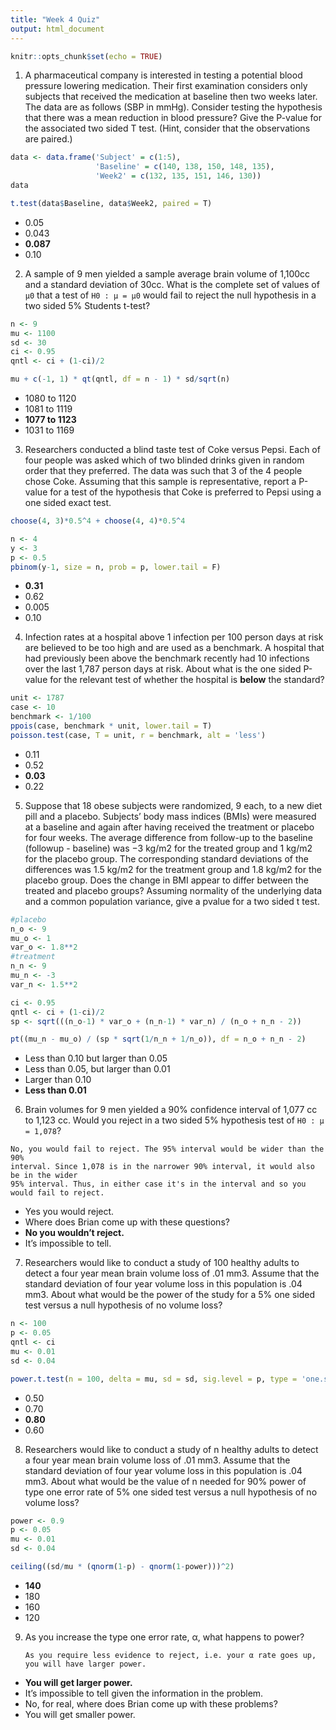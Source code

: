 ```yaml
---
title: "Week 4 Quiz"
output: html_document
---
```


```r
knitr::opts_chunk$set(echo = TRUE)
```

1. A pharmaceutical company is interested in testing a potential blood pressure lowering medication. Their first examination considers only subjects that received the medication at baseline then two weeks later. The data are as follows (SBP in mmHg). Consider testing the hypothesis that there was a mean reduction in blood pressure? Give the P-value for the associated two sided T test. (Hint, consider that the observations are paired.)

```r
data <- data.frame('Subject' = c(1:5),
                   'Baseline' = c(140, 138, 150, 148, 135),
                   'Week2' = c(132, 135, 151, 146, 130))
data
```

  
```r
t.test(data$Baseline, data$Week2, paired = T)
```
    
  - 0.05
  - 0.043
  - **0.087**
  - 0.10

2. A sample of 9 men yielded a sample average brain volume of 1,100cc and a standard deviation of 30cc. What is the complete set of values of `μ0` that a test of `H0 : μ = μ0` would fail to reject the null hypothesis in a two sided 5% Students t-test?

```r
n <- 9
mu <- 1100
sd <- 30
ci <- 0.95
qntl <- ci + (1-ci)/2

mu + c(-1, 1) * qt(qntl, df = n - 1) * sd/sqrt(n)
```

  - 1080 to 1120
  - 1081 to 1119
  - **1077 to 1123**
  - 1031 to 1169

3. Researchers conducted a blind taste test of Coke versus Pepsi. Each of four people was asked which of two blinded drinks given in random order that they preferred. The data was such that 3 of the 4 people chose Coke. Assuming that this sample is representative, report a P-value for a test of the hypothesis that Coke is preferred to Pepsi using a one sided exact test.

```r
choose(4, 3)*0.5^4 + choose(4, 4)*0.5^4

n <- 4
y <- 3
p <- 0.5
pbinom(y-1, size = n, prob = p, lower.tail = F)
```

  - **0.31**
  - 0.62
  - 0.005
  - 0.10

4. Infection rates at a hospital above 1 infection per 100 person days at risk are believed to be too high and are used as a benchmark. A hospital that had previously been above the benchmark recently had 10 infections over the last 1,787 person days at risk. About what is the one sided P-value for the relevant test of whether the hospital is **below** the standard?

```r
unit <- 1787
case <- 10
benchmark <- 1/100
ppois(case, benchmark * unit, lower.tail = T)
poisson.test(case, T = unit, r = benchmark, alt = 'less')
```

  - 0.11
  - 0.52
  - **0.03**
  - 0.22

5. Suppose that 18 obese subjects were randomized, 9 each, to a new diet pill and a placebo. Subjects’ body mass indices (BMIs) were measured at a baseline and again after having received the treatment or placebo for four weeks. The average difference from follow-up to the baseline (followup - baseline) was −3 kg/m2 for the treated group and 1 kg/m2 for the placebo group. The corresponding standard deviations of the differences was 1.5 kg/m2 for the treatment group and 1.8 kg/m2 for the placebo group. Does the change in BMI appear to differ between the treated and placebo groups? Assuming normality of the underlying data and a common population variance, give a pvalue for a two sided t test.

```r
#placebo
n_o <- 9
mu_o <- 1
var_o <- 1.8**2
#treatment
n_n <- 9
mu_n <- -3
var_n <- 1.5**2

ci <- 0.95
qntl <- ci + (1-ci)/2
sp <- sqrt(((n_o-1) * var_o + (n_n-1) * var_n) / (n_o + n_n - 2)) 

pt((mu_n - mu_o) / (sp * sqrt(1/n_n + 1/n_o)), df = n_o + n_n - 2)
```

  - Less than 0.10 but larger than 0.05
  - Less than 0.05, but larger than 0.01
  - Larger than 0.10
  - **Less than 0.01**

6. Brain volumes for 9 men yielded a 90% confidence interval of 1,077 cc to 1,123 cc. Would you reject in a two sided 5% hypothesis test of `H0 : μ = 1,078`?

```
No, you would fail to reject. The 95% interval would be wider than the 90%
interval. Since 1,078 is in the narrower 90% interval, it would also be in the wider
95% interval. Thus, in either case it's in the interval and so you would fail to reject.
```

  - Yes you would reject.
  - Where does Brian come up with these questions?
  - **No you wouldn't reject.**
  - It's impossible to tell.

7. Researchers would like to conduct a study of 100 healthy adults to detect a four year mean brain volume loss of .01 mm3. Assume that the standard deviation of four year volume loss in this population is .04 mm3. About what would be the power of the study for a 5% one sided test versus a null hypothesis of no volume loss?

```r
n <- 100
p <- 0.05
qntl <- ci
mu <- 0.01
sd <- 0.04

power.t.test(n = 100, delta = mu, sd = sd, sig.level = p, type = 'one.sample', alternative = 'one.sided')$power
```

  - 0.50
  - 0.70
  - **0.80**
  - 0.60

8. Researchers would like to conduct a study of n healthy adults to detect a four year mean brain volume loss of .01 mm3. Assume that the standard deviation of four year volume loss in this population is .04 mm3. About what would be the value of n needed for 90% power of type one error rate of 5% one sided test versus a null hypothesis of no volume loss?

```r
power <- 0.9
p <- 0.05
mu <- 0.01
sd <- 0.04

ceiling((sd/mu * (qnorm(1-p) - qnorm(1-power)))^2)
```

  - **140**
  - 180
  - 160
  - 120

9. As you increase the type one error rate, α, what happens to power?

    `As you require less evidence to reject, i.e. your α rate goes up, you will have larger power.`

  - **You will get larger power.**
  - It's impossible to tell given the information in the problem.
  - No, for real, where does Brian come up with these problems?
  - You will get smaller power.